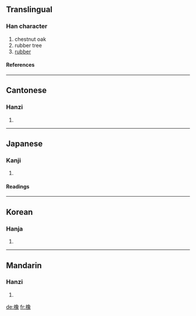 ==Translingual==
===Han character===
{{Han char|rn=75|rad=木|as=12|sn=16|four=4793<sub>2</sub>|canj=木弓日人 (DNAO)}}
# chestnut oak
# rubber tree
# [[rubber]]
====References====
{{Han ref|kx=0554.110|dkj=15564|dj=0943.020|hdz=21282.070|uh=6A61|ud=27233|bh=BEF3|bd=48883}}

----
==Cantonese==
===Hanzi===
{{yue-hanzi|jyut=|y=jeung6}}
# {{defn|Cantonese}}

----
==Japanese==
===Kanji===
{{ja-kanji|grade=|rs=木12}}
# {{defn|Japanese}} 
====Readings====
{{ja-readings|on=[[しょう]] (shō), [[ぞう]] (zō)|kun=[[とち]] (tochi), [[くぬぎ]] (kunugi)}}

----
==Korean==
===Hanja===
{{ko-hanja|hangeul=상|eumhun=|rv=sang|mr=sang|y=sang}}
# {{defn|Korean}}

----
==Mandarin==
===Hanzi===
{{cmn-hanzi|pin=[[xiàng]] (xiang4)|wg=hsiang<sup>4</sup>}}
# {{defn|Mandarin}}


[[de:橡]]
[[fr:橡]]